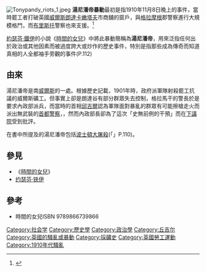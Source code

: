 {{noteTA
|G1=UK_Places
|1=zh-cn:布里斯托尔;zh-hant:布里斯托;
}}
{{Refimprove |time=2010-12-26T13:05:23+00:00 }}
[[File:Tonypandy_riots_1.jpeg|thumb]]
'''湯尼潘帝暴動'''最初是指1910年11月8日晚上的事件，當時罷工者打破英國[[威爾斯|威爾斯]][[朗達卡嫩塔夫|朗達卡嫩塔夫]]市{{le|湯尼潘帝|Tonypandy}}商舖的窗戶，與[[格拉摩根|格拉摩根]]郡警察進行大規模格鬥，而[[布里斯托|布里斯托]]警察也來支援。<ref>{{cite web | url = http://webapps.rhondda-cynon-taf.gov.uk/heritagetrail/rhondda/tonypandy/tonypandy.htm |title = Tonypandy heritage |archive-url=https://web.archive.org/web/20080820231910/http://webapps.rhondda-cynon-taf.gov.uk/heritagetrail/rhondda/tonypandy/tonypandy.htm |archive-date= 2008-08-20 |website=Rhondda Cynon Taf Council}}</ref>

[[約瑟芬·鐵伊|約瑟芬·鐵伊]]的小說《[[時間的女兒|時間的女兒]]》中將此暴動簡稱為'''湯尼潘帝'''，用來泛指任何出於政治或其他因素而被過度誇大或炒作的歷史事件，特別是指那些成為傳奇而知道真相的人全都袖手旁觀的事件(P.112)

== 由來 ==
湯尼潘帝是南[[威爾斯|威爾斯]]的一處。根據歷史記載，1901年時，政府派軍隊射殺罷工抗議的威爾斯礦工。但事實上卻是朗達谷有部分群眾失去控制，格拉馬干的警長於是要求內政部派兵，而當時的首相[[邱吉爾|邱吉爾]]認為軍隊面對暴亂的群眾有可能擦槍走火而派出無武裝的[[首都警察廳|首都警察]]，{{Fact|唯一的流血事件只不過是流鼻血|time=2014-12-01T07:49:03+00:00}}，然而內政部長卻為了這次「史無前例的干預」而在[[下議院|下議院]]受到批評。

在書中所提及的湯尼潘帝包括[[波士頓大屠殺|波士頓大屠殺]](「{{Fact|一群暴民向一個衛崗哨丟石頭，總共只死了四個人|time=2014-12-01T07:49:03+00:00}}」P.110)。

== 參見 ==
*《[[時間的女兒|時間的女兒]]》
*[[约瑟芬·铁伊|约瑟芬·铁伊]]

== 參考 ==

*時間的女兒ISBN 9789866739866

[[Category:社会学|Category:社会学]]
[[Category:歷史學|Category:歷史學]]
[[Category:政治學|Category:政治學]]
[[Category:丘吉尔|Category:丘吉尔]]
[[Category:英國的騷亂或暴動|Category:英國的騷亂或暴動]]
[[Category:採礦史|Category:採礦史]]
[[Category:英國勞工運動|Category:英國勞工運動]]
[[Category:1910年代騷亂|Category:1910年代騷亂]]